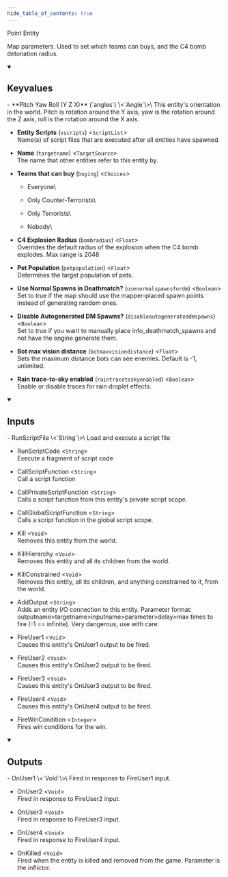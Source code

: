 ```yaml
---
hide_table_of_contents: true
---
```


<!---
!!!!!!
THIS PAGE IS AUTOGENERATED FROM GAME FGD DEFINITIONS!
DO NOT EDIT MANUALLY!
!!!!!!

In order to make edits, you can make an annotation file in /fgd_dump_overrides
-->


Point Entity

Map parameters. Used to set which teams can buys, and the C4 bomb detonation radius.

<details open>
<summary><h2>Keyvalues</h2></summary>
- **Pitch Yaw Roll (Y Z X)** (`angles`) \<`Angle`\>\
This entity's orientation in the world. Pitch is rotation around the Y axis, yaw is the rotation around the Z axis, roll is the rotation around the X axis.

- **Entity Scripts** (`vscripts`) \<`ScriptList`\>\
Name(s) of script files that are executed after all entities have spawned.

- **Name** (`targetname`) \<`TargetSource`\>\
The name that other entities refer to this entity by.

- **Teams that can buy** (`buying`) \<`Choices`\>
  - Everyone\
    
  - Only Counter-Terrorists\
    
  - Only Terrorists\
    
  - Nobody\
    


- **C4 Explosion Radius** (`bombradius`) \<`Float`\>\
Overrides the default radius of the explosion when the C4 bomb explodes. Max range is 2048

- **Pet Population** (`petpopulation`) \<`Float`\>\
Determines the target population of pets.

- **Use Normal Spawns in Deathmatch?** (`usenormalspawnsfordm`) \<`Boolean`\>\
Set to true if the map should use the mapper-placed spawn points instead of generating random ones.

- **Disable Autogenerated DM Spawns?** (`disableautogenerateddmspawns`) \<`Boolean`\>\
Set to true if you want to manually place info_deathmatch_spawns and not have the engine generate them.

- **Bot max vision distance** (`botmaxvisiondistance`) \<`Float`\>\
Sets the maximum distance bots can see enemies. Default is -1, unlimited.

- **Rain trace-to-sky enabled** (`raintracetoskyenabled`) \<`Boolean`\>\
Enable or disable traces for rain droplet effects.


 </details>
<details open>
<summary><h2>Inputs</h2></summary>
- RunScriptFile \<`String`\>\
Load and execute a script file

- RunScriptCode \<`String`\>\
Execute a fragment of script code

- CallScriptFunction \<`String`\>\
Call a script function

- CallPrivateScriptFunction \<`String`\>\
Calls a script function from this entity's private script scope.

- CallGlobalScriptFunction \<`String`\>\
Calls a script function in the global script scope.

- Kill \<`Void`\>\
Removes this entity from the world.

- KillHierarchy \<`Void`\>\
Removes this entity and all its children from the world.

- KillConstrained \<`Void`\>\
Removes this entity, all its children, and anything constrained to it, from the world.

- AddOutput \<`String`\>\
Adds an entity I/O connection to this entity. Parameter format: outputname&gt;targetname>inputname&gt;parameter&gt;delay&gt;max times to fire (-1 == infinite). Very dangerous, use with care.

- FireUser1 \<`Void`\>\
Causes this entity's OnUser1 output to be fired.

- FireUser2 \<`Void`\>\
Causes this entity's OnUser2 output to be fired.

- FireUser3 \<`Void`\>\
Causes this entity's OnUser3 output to be fired.

- FireUser4 \<`Void`\>\
Causes this entity's OnUser4 output to be fired.

- FireWinCondition \<`Integer`\>\
Fires win conditions for the win.


 </details>
<details open>
<summary><h2>Outputs</h2></summary>
- OnUser1 \<`Void`\>\
Fired in response to FireUser1 input.

- OnUser2 \<`Void`\>\
Fired in response to FireUser2 input.

- OnUser3 \<`Void`\>\
Fired in response to FireUser3 input.

- OnUser4 \<`Void`\>\
Fired in response to FireUser4 input.

- OnKilled \<`Void`\>\
Fired when the entity is killed and removed from the game. Parameter is the inflictor.


 </details>